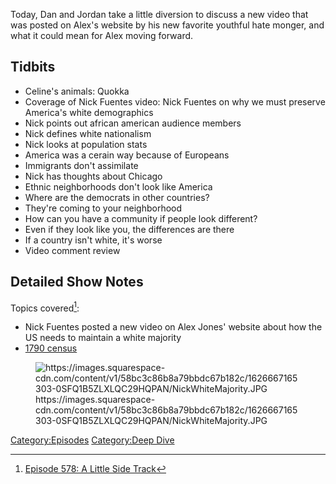 {{Episode
    | title           = A Little Side Track
    | caption         = [https://knowledgefight.libsyn.com/578-a-little-side-track Listen to this episode on Libsyn]
    | episodeNumber   = 578
    | length          = 00:47:14
    | airDate         = July 19, 2021
    | episodeType     = [[:Category:Deep Dive|Deep Dive]]
    | appearance      = [[Nick Fuentes]]
    | previousEpisode = [[577: July 13, 2021]]
    | nextEpisode     = [[579: May 30, 2003]]
}}

{{Stub}}

Today, Dan and Jordan take a little diversion to discuss a new video that was posted on Alex's website by his new favorite youthful hate monger, and what it could mean for Alex moving forward.

==Tidbits==

*Celine's animals: Quokka
*Coverage of Nick Fuentes video: Nick Fuentes on why we must preserve America's white demographics
*Nick points out african american audience members
*Nick defines white nationalism
*Nick looks at population stats
*America was a cerain way because of Europeans
*Immigrants don't assimilate
*Nick has thoughts about Chicago
*Ethnic neighborhoods don't look like America
*Where are the democrats in other countries?
*They're coming to your neighborhood
*How can you have a community if people look different?
*Even if they look like you, the differences are there
*If a country isn't white, it's worse
*Video comment review

==Detailed Show Notes==

Topics covered<ref>[https://knowledgefight.com/research/2021/7/18/episode-578-a-little-side-track Episode 578: A Little Side Track]</ref>:

*Nick Fuentes posted a new video on Alex Jones' website about how the US needs to maintain a white majority
*[https://www2.census.gov/library/publications/decennial/1790/number_of_persons/1790a-02.pdf 1790 census]

[[File:https://images.squarespace-cdn.com/content/v1/58bc3c86b8a79bbdc67b182c/1626667165303-0SFQ1B5ZLXLQC29HQPAN/NickWhiteMajority.JPG|thumb|none]]

[[Category:Episodes]]
[[Category:Deep Dive]]